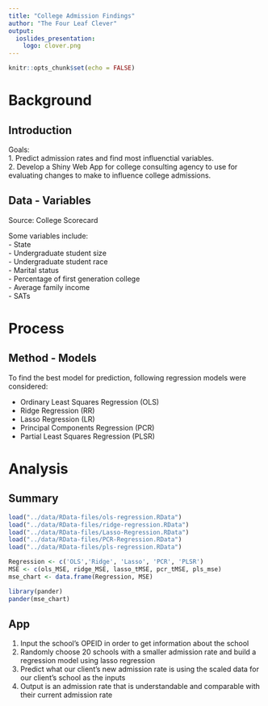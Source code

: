 ```yaml
---
title: "College Admission Findings"
author: "The Four Leaf Clever"
output: 
  ioslides_presentation:
    logo: clover.png
---
```


```r
knitr::opts_chunk$set(echo = FALSE)
```

# Background  

## Introduction  
Goals:  
1. Predict admission rates and find most influenctial variables.  
2. Develop a Shiny Web App for college consulting agency to use for evaluating changes to make to influence college admissions.  

## Data - Variables
Source: College Scorecard  
  
Some variables include:  
- State  
- Undergraduate student size  
- Undergraduate student race  
- Marital status  
- Percentage of first generation college  
- Average family income  
- SATs  


# Process  

## Method - Models  
To find the best model for prediction, following regression models were considered:

- Ordinary Least Squares Regression (OLS)
- Ridge Regression (RR)
- Lasso Regression (LR)
- Principal Components Regression (PCR)
- Partial Least Squares Regression (PLSR)  


# Analysis  

## Summary 
```r
load("../data/RData-files/ols-regression.RData")
load("../data/RData-files/ridge-regression.RData")
load("../data/RData-files/Lasso-Regression.RData")
load("../data/RData-files/PCR-Regression.RData")
load("../data/RData-files/pls-regression.RData")

Regression <- c('OLS','Ridge', 'Lasso', 'PCR', 'PLSR')
MSE <- c(ols_MSE, ridge_MSE, lasso_tMSE, pcr_tMSE, pls_mse)
mse_chart <- data.frame(Regression, MSE)
```

```r
library(pander)
pander(mse_chart)
```

## App  
1. Input the school's OPEID in order to get information about the school  
2. Randomly choose 20 schools with a smaller admission rate and build a regression model using lasso regression  
3. Predict what our client's new admission rate is using the scaled data for our client's school as the inputs  
4. Output is an admission rate that is understandable and comparable with their current admission rate



